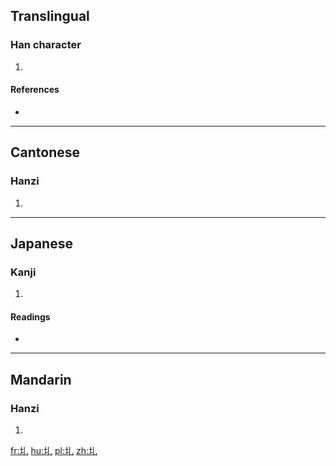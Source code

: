 ==Translingual==

===Han character===
{{Han char|rn=32|rad=土|as=01|sn=4|four=4211<sub>0</sub>|canj=土山 (GU)|ids=⿰[[土]][[乙|⺃]]}}

# {{defn|Han|sort=土01}}

====References====
* {{Han ref|kx=0223.020|dkj=04868|dj=0455.010|hdz=10417.030|uh=5720|ud=22304|bh=C959|bd=51545}}

----

==Cantonese==

===Hanzi===
{{yue-hanzi|jyut=[[caak3]]|y=chaak3}}

# {{defn|lang=yue|sort=土01}}

----

==Japanese==

===Kanji===
{{ja-kanji|grade=|rs=土01}}

# {{defn|lang=ja|sort=土01}}

====Readings====
* {{ja-readings|on=[[あつ]] (atsu), [[えち]] (echi)|kun=[[かすか]] (kasuka)}}

----

==Mandarin==

===Hanzi===
{{cmn-hanzi|pin=[[yà]] ([[ya4]])|wg=ya<sup>4</sup>}}

# {{defn|lang=cmn|sort=土01}}

[[fr:圠]]
[[hu:圠]]
[[pl:圠]]
[[zh:圠]]